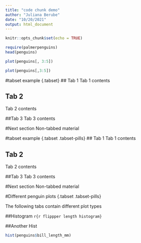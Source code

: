 ```yaml
---
title: "code chunk demo"
author: "Juliana Berube"
date: "10/20/2021"
output: html_document
---
```

<!-- #Show code = TRUE hide code=FASLE -->
<!-- #Show code but run/ dont run eval=TRUE eval=FALSE -->
<!-- #plot options:  -->
```r
knitr::opts_chunk$set(echo = TRUE)
```

```r
require(palmerpenguins)
head(penguins)
```

```r
plot(penguins[, 3:5])
```

```r
plot(penguins[,3:5])
```

#tabset example {.tabset}
## Tab 1
Tab 1 contents

## Tab 2
Tab 2 contents

##Tab 3
Tab 3 contents

#Next section
Non-tabbed material 

<!-- #example 2# -->


#tabset example {.tabset .tabset-pills}
## Tab 1
Tab 1 contents

## Tab 2
Tab 2 contents

##Tab 3
Tab 3 contents

#Next section
Non-tabbed material 

#Different penguin plots {.tabset .tabset-pills}

The following tabs contain different plot types

##Histogram
```r{r flippper length histogram}
```

##Another Hist
```r
hist(penguins$bill_length_mm)
```

